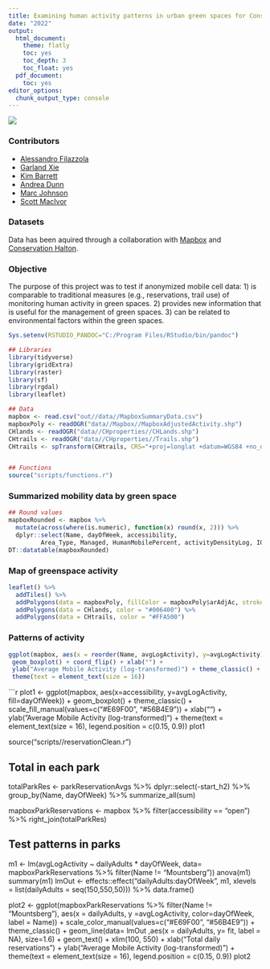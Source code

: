```yaml
---
title: Examining human activity patterns in urban green spaces for Conservation Halton using anonymized mobile cell data
date: "2022"
output:
  html_document:
    theme: flatly
    toc: yes
    toc_depth: 3
    toc_float: yes
  pdf_document:
    toc: yes
editor_options: 
  chunk_output_type: console
---
```


![](greenspace.jpg)

### Contributors 
- [Alessandro Filazzola](https://www.filazzola.info/)
- [Garland Xie](https://garlandxie.netlify.app/)
- [Kim Barrett](https://www.conservationhalton.ca/)
- [Andrea Dunn](https://www.conservationhalton.ca/)
- [Marc Johnson](https://evoecolab.wordpress.com/)
- [Scott MacIvor](https://www.macivorlab.ca/)

###  Datasets
Data has been aquired through a collaboration with [Mapbox](https://www.mapbox.com/movement-data) and [Conservation Halton](https://conservationhalton-camaps.opendata.arcgis.com/). 


### Objective

The purpose of this project was to test if anonymized mobile cell data: 
    1) is comparable to traditional measures (e.g., reservations, trail use) of monitoring human activity in green spaces. 
    2) provides new information that is useful for the management of green spaces. 
    3) can be related to environmental factors within the green spaces. 

```r
Sys.setenv(RSTUDIO_PANDOC="C:/Program Files/RStudio/bin/pandoc")
```

```r
## Libraries
library(tidyverse)
library(gridExtra)
library(raster)
library(sf)
library(rgdal)
library(leaflet)

## Data
mapbox <- read.csv("out//data//MapboxSummaryData.csv")
mapboxPoly <- readOGR("data//Mapbox//MapboxAdjustedActivity.shp")
CHlands <- readOGR("data//CHproperties//CHLands.shp")
CHtrails <- readOGR("data//CHproperties//Trails.shp")
CHtrails <- spTransform(CHtrails, CRS="+proj=longlat +datum=WGS84 +no_defs") ## switch to lat lon


## Functions
source("scripts/functions.r")
```

### Summarized mobility data by green space
```r
## Round values
mapboxRounded <- mapbox %>% 
  mutate(across(where(is.numeric), function(x) round(x, 2))) %>% 
  dplyr::select(Name, dayOfWeek, accessibility,
         Area_Type, Managed, HumanMobilePercent, activityDensityLog, IQRLogActivity, TrailActivityPercent)
DT::datatable(mapboxRounded)


```

### Map of greenspace activity
```r
leaflet() %>% 
  addTiles() %>% 
  addPolygons(data = mapboxPoly, fillColor = mapboxPoly$arAdjAc, stroke = F) %>% 
  addPolygons(data = CHlands, color = "#006400") %>% 
  addPolygons(data = CHtrails, color = "#FFA500") 

```


### Patterns of activity
```r

ggplot(mapbox, aes(x = reorder(Name, avgLogActivity), y=avgLogActivity)) +
 geom_boxplot() + coord_flip() + xlab("") + 
 ylab("Average Mobile Activity (log-transformed)") + theme_classic() +
 theme(text = element_text(size = 16))
```

```r

plot1 <- ggplot(mapbox, aes(x=accessibility, y=avgLogActivity, fill=dayOfWeek)) +
    geom_boxplot() + theme_classic() +
    scale_fill_manual(values=c("#E69F00", "#56B4E9")) + 
    xlab("") + ylab("Average Mobile Activity (log-transformed)") + 
    theme(text = element_text(size = 16), legend.position = c(0.15, 0.9))
plot1

source("scripts//reservationClean.r")

## Total in each park
totalParkRes <- parkReservationAvgs %>%
 dplyr::select(-start_h2) %>% 
 group_by(Name, dayOfWeek) %>% 
 summarize_all(sum)

mapboxParkReservations <- mapbox %>% 
                filter(accessibility == "open") %>% 
                right_join(totalParkRes)

## Test patterns in parks
m1 <- lm(avgLogActivity ~ dailyAdults * dayOfWeek, 
    data= mapboxParkReservations %>% filter(Name != "Mountsberg"))
anova(m1)
summary(m1)
lmOut <- effects::effect("dailyAdults:dayOfWeek ", m1, 
    xlevels = list(dailyAdults = seq(150,550,50))) %>% 
    data.frame()

plot2 <- ggplot(mapboxParkReservations %>% filter(Name != "Mountsberg"),
 aes(x = dailyAdults, y =avgLogActivity, color=dayOfWeek, label = Name)) +
 scale_color_manual(values=c("#E69F00", "#56B4E9")) + theme_classic() +
 geom_line(data=  lmOut ,aes(x  = dailyAdults, y= fit, label = NA), size=1.6) +
 geom_text() + xlim(100, 550) + xlab("Total daily reservations") + 
 ylab("Average Mobile Activity (log-transformed)")  +
 theme(text = element_text(size = 16), legend.position = c(0.15, 0.9)) 
plot2

